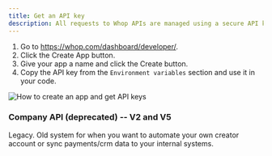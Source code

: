 ```yaml
---
title: Get an API key
description: All requests to Whop APIs are managed using a secure API key.
---
```


1. Go to https://whop.com/dashboard/developer/.
2. Click the Create App button.
3. Give your app a name and click the Create button.
4. Copy the API key from the `Environment variables` section and use it in your code.

<Frame>
  <img
    src="/how-to-videos/how-to-make-app-and-get-keys.gif"
    alt="How to create an app and get API keys"
  />
</Frame>

### Company API (deprecated) -- V2 and V5

Legacy. Old system for when you want to automate your own creator account or sync payments/crm data to your internal systems.
